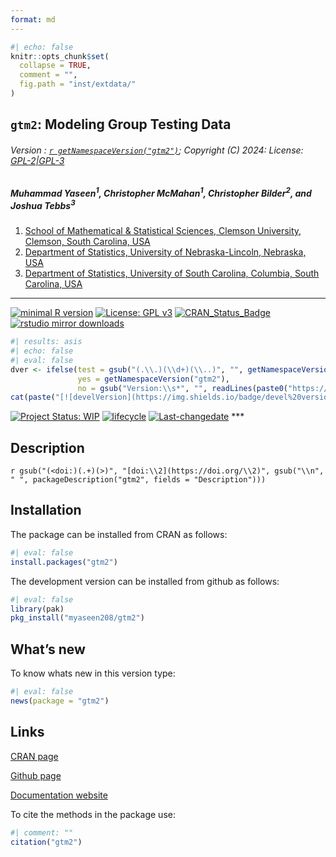 ```yaml
---
format: md
---
```


```r
#| echo: false
knitr::opts_chunk$set(
  collapse = TRUE,
  comment = "",
  fig.path = "inst/extdata/"
)
```

## `gtm2`: Modeling Group Testing Data


###### Version : [`r getNamespaceVersion("gtm2")`](https://myaseen208.com/gtm2/); Copyright (C) 2024: License: [GPL-2|GPL-3](https://www.r-project.org/Licenses/)


##### *Muhammad Yaseen^1^, Christopher McMahan^1^*, Christopher Bilder^2^*, and Joshua Tebbs^3^*

1. [School of Mathematical & Statistical Sciences, Clemson University, Clemson, South Carolina, USA](https://www.clemson.edu/science/academics/departments/mathstat/)
2. [Department of Statistics, University of Nebraska-Lincoln, Nebraska, USA](https://www.chrisbilder.com/)
3. [Department of Statistics, University of South Carolina, Columbia, South Carolina, USA](https://people.stat.sc.edu/tebbs/)

***

[![minimal R version](https://img.shields.io/badge/R>%3D-3.5.0-6666ff.svg)](https://cran.r-project.org/)
[![License: GPL v3](https://img.shields.io/badge/License-GPL%20v3-blue.svg)](https://www.gnu.org/licenses/gpl-3.0)
[![CRAN_Status_Badge](https://www.r-pkg.org/badges/version-last-release/gtm2)](https://cran.r-project.org/package=gtm2)
[![rstudio mirror downloads](https://cranlogs.r-pkg.org/badges/grand-total/gtm2?color=green)](https://CRAN.R-project.org/package=gtm2)
<!-- [![packageversion](https://img.shields.io/badge/Package%20version-0.2.3.3-orange.svg)](https://github.com/myaseen208/gtm2) -->

```r
#| results: asis
#| echo: false
#| eval: false
dver <- ifelse(test = gsub("(.\\.)(\\d+)(\\..)", "", getNamespaceVersion("gtm2")) != "",
               yes = getNamespaceVersion("gtm2"),
               no = gsub("Version:\\s*", "", readLines(paste0("https://raw.githubusercontent.com/", "myaseen208/gtm2", "/master/DESCRIPTION"))[grep("Version:", readLines(paste0("https://raw.githubusercontent.com/", "myaseen208/gtm2", "/master/DESCRIPTION")))]))
cat(paste("[![develVersion](https://img.shields.io/badge/devel%20version-", dver, "-orange.svg)](https://github.com/myaseen208/gtm2)", sep = ""))
```

<!-- [![GitHub Download Count](https://github-basic-badges.herokuapp.com/downloads/myaseen208/gtm2/total.svg)] -->
[![Project Status: WIP](https://www.repostatus.org/badges/latest/inactive.svg)](https://www.repostatus.org/#inactive)
[![lifecycle](https://img.shields.io/badge/lifecycle-stable-brightgreen.svg)](https://lifecycle.r-lib.org/articles/stages.html#stable)
[![Last-changedate](https://img.shields.io/badge/last%20change-`r gsub('-', '--', Sys.Date())`-yellowgreen.svg)](https://github.com/myaseen208/gtm2)
***

## Description
`r gsub("(<doi:)(.+)(>)", "[doi:\\2](https://doi.org/\\2)", gsub("\\n", " ", packageDescription("gtm2", fields = "Description")))`

## Installation
The package can be installed from CRAN as follows:

```r
#| eval: false
install.packages("gtm2")
```



The development version can be installed from github as follows:

```r
#| eval: false
library(pak)
pkg_install("myaseen208/gtm2")
```



## What's new
To know whats new in this version type:

```r
#| eval: false
news(package = "gtm2")
```

## Links

[CRAN page](https://cran.r-project.org/package=gtm2)

[Github page](https://github.com/myaseen208/gtm2)

[Documentation website](https://myaseen208.com/gtm2/)



To cite the methods in the package use:


```r
#| comment: ""
citation("gtm2")
```

